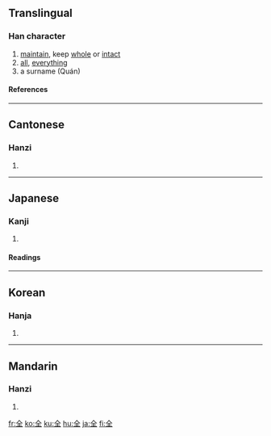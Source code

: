 ==Translingual==
===Han character===
{{Han char|rad=入|as=04|sn=6|four=8010<sub>4</sub>|canj=人一土 (OMG)}}
# [[maintain]], keep [[whole]] or [[intact]]
# [[all]], [[everything]]
# a surname (Quán)
====References====
{{Han ref|kx=0126.050|dkj=01424|dj=0271.030|hdz=10115.080|uh=5168|ud=20840|bh=A5FE|bd=42494}}
----

==Cantonese==
===Hanzi===
{{yue-hanzi|jyut=|y=chyun4}}
# {{defn|Cantonese}}
----
==Japanese==
===Kanji===
{{ja-kanji|grade=|rs=入04}}
# {{defn|Japanese}}
====Readings====
{{ja-readings|on=[[ぜん]] (zen), [[せん]] (sen)|kun=[[まったく]] (mattaku), [[まったい]] (mattai), [[まっとうする]] (mattousuru)}}
----
==Korean==
===Hanja===
{{ko-hanja|hangeul=전|rv=jeon|mr=chŏn}}
# {{defn|Korean}}
----
==Mandarin==
===Hanzi===
{{cmn-hanzi|pin=[[quán]] (quan2), [[liǎng]] (liang3), [[liàng]] (liang4)|wg=liang<sup>3</sup>, liang<sup>4</sup>, ch'üan<sup>2</sup>}}
# {{defn|Mandarin}}

[[fr:全]]
[[ko:全]]
[[ku:全]]
[[hu:全]]
[[ja:全]]
[[fi:全]]